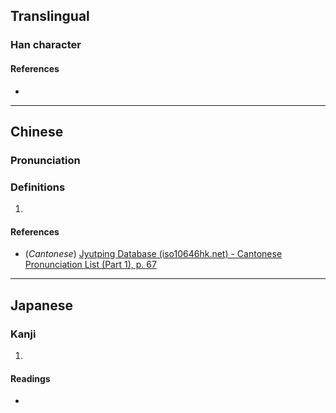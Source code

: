 {{character info/new}}
==Translingual==

===Han character===
{{Han char|rn=9|rad=人|as=10|sn=12|four=|canj=OILR|ids=⿰亻唐}}

====References====
* {{Han ref|kx=0113.070|dkj=00953|dj=0240.140|hdz=10205.040|uh=508F|ud=20623}}

----

==Chinese==
{{zh-forms}}

===Pronunciation===
{{zh-pron
|m=táng
|c=tong4
|mc=y
|oc=y
|ma=
|cat=
}}

===Definitions===
{{zh-hanzi}}

# {{zh-only|傏𠊲}}

====References====
* (''Cantonese'') [http://www.iso10646hk.net/jp/document/download.jsp Jyutping Database (iso10646hk.net) - Cantonese Pronunciation List (Part 1), p. 67]

----

==Japanese==

===Kanji===
{{ja-kanji|grade=|rs=人10}}

# {{defn|lang=ja|sort=人10}}

====Readings====
* {{ja-readings|on=[[とう]] (tō), [[どう]] (dō)|kun=[[おごる]] (ogoru)}}